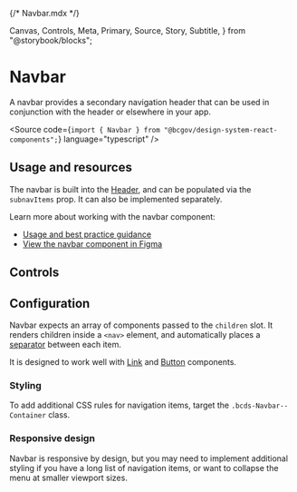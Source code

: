 {/* Navbar.mdx */}

  Canvas,
  Controls,
  Meta,
  Primary,
  Source,
  Story,
  Subtitle,
} from "@storybook/blocks";


<Meta title="Components/Header/Navbar" />

# Navbar

<Subtitle>
  A navbar provides a secondary navigation header that can be used in
  conjunction with the header or elsewhere in your app.
</Subtitle>

<Source
  code={`import { Navbar } from "@bcgov/design-system-react-components";`}
  language="typescript"
/>

## Usage and resources

The navbar is built into the [Header](/?path=/docs/components-header-header--docs#subnavigation), and can be populated via the `subnavItems` prop. It can also be implemented separately.

Learn more about working with the navbar component:

- [Usage and best practice guidance]()
- [View the navbar component in Figma](https://www2.gov.bc.ca/gov/content?id=8E36BE1D10E04A17B0CD4D913FA7AC43#designers)

## Controls

<Primary of={NavbarStories} />
<Controls of={NavbarStories.NavbarTemplate} />

## Configuration

Navbar expects an array of components passed to the `children` slot. It renders children inside a `<nav>` element, and automatically places a [separator](/docs/utility-separator--docs) between each item.

It is designed to work well with [Link](/docs/utility-link--docs) and [Button](/docs/components-button-button--docs) components.

### Styling

To add additional CSS rules for navigation items, target the `.bcds-Navbar--Container` class.

### Responsive design

Navbar is responsive by design, but you may need to implement additional styling if you have a long list of navigation items, or want to collapse the menu at smaller viewport sizes.
